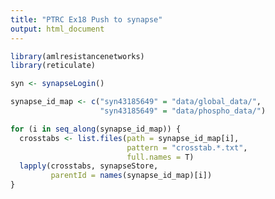 ```yaml
---
title: "PTRC Ex18 Push to synapse"
output: html_document
---
```


```r
library(amlresistancenetworks)
library(reticulate)

syn <- synapseLogin()

```


```r
synapse_id_map <- c("syn43185649" = "data/global_data/",
                    "syn43185649" = "data/phospho_data/")

for (i in seq_along(synapse_id_map)) {
  crosstabs <- list.files(path = synapse_id_map[i],
                          pattern = "crosstab.*.txt",
                          full.names = T)
  lapply(crosstabs, synapseStore,
         parentId = names(synapse_id_map)[i])
}

```




